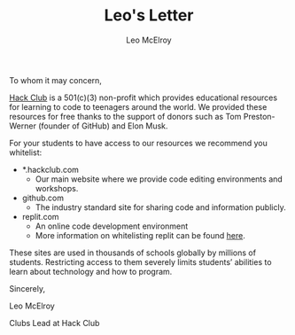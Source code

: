 ﻿---
title: Leo's Letter
author: Leo McElroy
---

To whom it may concern,

[Hack Club](https://hackclub.com/) is a 501(c)(3) non-profit which provides educational resources for learning to code to teenagers around the world. We provided these resources for free thanks to the support of donors such as Tom Preston-Werner (founder of GitHub) and Elon Musk.

For your students to have access to our resources we recommend you whitelist:

- \*.hackclub.com
  - Our main website where we provide code editing environments and workshops.
- github.com
  - The industry standard site for sharing code and information publicly.
- replit.com
  - An online code development environment
  - More information on whitelisting replit can be found [here](https://docs.replit.com/teams-edu/it-administrators-toolkit).

These sites are used in thousands of schools globally by millions of students. Restricting access to them severely limits students’ abilities to learn about technology and how to program.

Sincerely,

Leo McElroy

Clubs Lead at Hack Club

